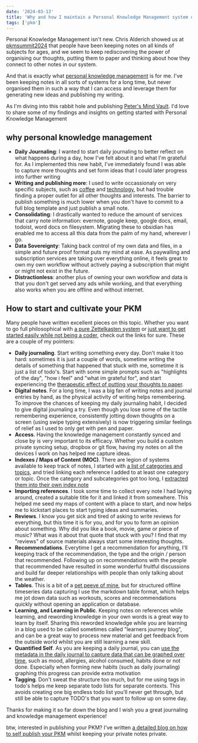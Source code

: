 ```yaml
---
date: '2024-03-13'
title: 'Why and how I maintain a Personal Knowledge Management system using Obsidian'
tags: ['pkm']
---
```


Personal Knowledge Management isn't new. Chris Alderich showed us at [pkmsummit2024](https://notes.peterpeerdeman.nl/pkm-summit-2024) that people have been keeping notes on all kinds of subjects for ages, and we seem to keep rediscovering the power of organising our thoughts, putting them to paper and thinking about how they connect to other notes in our system.

And that is exactly what [personal knowledge management](https://notes.peterpeerdeman.nl/personal-knowledge-management) is for me. I've been keeping notes in all sorts of systems for a long time, but never organised them in such a way that I can access and leverage them for generating new ideas and publishing my writing.

As I'm diving into this rabbit hole and publishing [Peter's Mind Vault](https://notes.peterpeerdeman.nl). I'd love to share some of my findings and insights on getting started with Personal Knowledge Management

## why personal knowledge management

- **Daily Journaling**: I wanted to start daily journaling to better reflect on what happens during a day, how I've felt about it and what I'm grateful for. As I implemented this new habit, I've immediately found I was able to capture more thoughts and set form ideas that I could later progress into further writing  
- **Writing and publishing more**: I used to write occassionaly on very specific subjects, such as [coffee](https://snoffeecob.com) and [technology](https://hashbang.nl), but had trouble finding a proper outlet for all other thoughts and interests. The barrier to publish something is much lower when you don't have to commit to a full blog template and just publish a small note.
- **Consolidating**: I drastically wanted to reduce the amount of services that carry note information: evernote, google keep, google docs, email, todoist, word docs on filesystem. Migrating these to obsidian has enabled me to access all this data from the palm of my hand, wherever I go.
- **Data Sovereignty**: Taking back control of my own data and files, in a simple and future proof format puts my mind at ease. As paywalling and subscription services are taking over everything online, it feels great to own my own workflow without actively paying a subscription that might or might not exist in the future.
- **Distractionless**: another plus of owning your own workflow and data is that you don't get served any ads while working, and that everything also works when you are offline and without internet.

## How to start and cultivate your PKM

Many people have written excellent pieces on this topic. Whether you want to go full philosophical with [a pure Zettelkasten system](https://obsidian.rocks/getting-started-with-zettelkasten-in-obsidian/) or [just want to get started easily while not being a coder](https://www.youtube.com/watch?v=OUrOfIqvGS4), check out the links for sure. These are a couple of my pointers:

- **Daily journaling**. Start writing something every day. Don't make it too hard: sometimes it is just a couple of words, sometime writing the details of something that happened that stuck with me, sometime it is just a list of todo's. Start with some simple prompts such as "highlights of the day", "how i feel" and "what im grateful for", and start experiencing the [therapeutic effect of putting your thoughts to paper](https://www.urmc.rochester.edu/encyclopedia/content.aspx?ContentID=4552&ContentTypeID=1#:~:text=Journaling%20helps%20control%20your%20symptoms,and%20identifying%20negative%20thoughts%20and).
- **Digital notes**. For a long time, I was a big fan of writing notes and journal entries by hand, as the physical activity of writing helps remembering. To improve the chances of keeping my daily journaling habit, I decided to give digital journaling a try. Even though you lose some of the tactile remembering experience, consistently jotting down thoughts on a screen (using swipe typing extensively) is now triggering similar feelings of relief as I used to only get with pen and paper.
- **Access**. Having the knowledge management constantly synced and close by is very important to its efficacy. Whether you build a custom private syncing setup, dropbox or git flow, having my notes on all the devices I work on has helped me capture ideas.
- **Indexes / Maps of Content (MOC)**. There are legion of systems available to keep track of notes, I started with [a list of categories and topics](https://notes.peterpeerdeman.nl/), and tried linking each reference I added to at least one category or topic. Once the category and subcategories got too long, I [extracted them into their own index note](https://notes.peterpeerdeman.nl/Teder) 
- **Importing references**. I took some time to collect every note I had laying around, created a suitable title for it and linked it from somewhere. This helped me seed my maps of content with a place to start, and now helps me to kickstart places to start typing ideas and summaries.
- **Reviews**. I know you get sick and tired of asking to write reviews for everything, but this time it is for you, and for you to form an opinion about something. Why did you like a book, movie, game or piece of music? What was it about that quote that stuck with you? I find that my "reviews" of source materials always start some interesting thoughts.
- **Recommendations**. Everytime I get a recommendation for anything, I'll keeping track of the recommendation, the type and the origin / person that recommended. Following up on recommendations with the people that recommended have resulted in some wonderful fruitful discussions and build far deeper relationships with people than only talking about the weather.
- **Tables**. This is a bit of a [pet peeve of mine](../tags/timeseries), but for structured offline timeseries data capturing I use the markdown table format, which helps me jot down data such as workouts, scores and recommendations quickly without opening an application or database.
- **Learning, and Learning in Public**. Keeping notes on references while learning, and rewording knowledge in your own words is a great way to learn by itself. Sharing this reworded knowledge while you are learning in a blog used to be called sometimes called "learners journey blog", and can be a great way to process new material and get feedback from the outside world whilst you are still learning a new skill.
- **Quantified Self**. As you are keeping a daily journal, you can [use the metadata in the daily journal to capture data that can be graphed over time](https://notes.peterpeerdeman.nl/quantified-self-and-pkm), such as mood, allergies, alcohol consumed, habits done or not done. Especially when forming new habits (such as daily journaling) graphing this progress can provide extra motivation
- **Tagging**. Don't sweat the structure too much, but for me using tags in todo's helps me keep separate todo lists for separate contexts. This avoids creating one big endless todo list you'll never get through, but still be able to capture TODO's that you want to follow up on some day.

Thanks for making it so far down the blog and I wish you a great journaling and knowledge management experience!

btw, interested in publishing your PKM? I've written [a detailed blog on how to self publish your PKM](./publishing-your-personal-knowledge-management-system-using-obsidian-quartz-private-repositories-gitea-gitea-actions-and-netlify) whilst keeping your private notes private.

